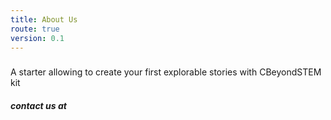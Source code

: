 ---
title: About Us
route: true
version: 0.1
---


<h3>
<OrgTitle/>
</h3>

A starter allowing to create your first explorable stories with CBeyondSTEM kit

<h5>
contact us at <Contact/>
</h5>
